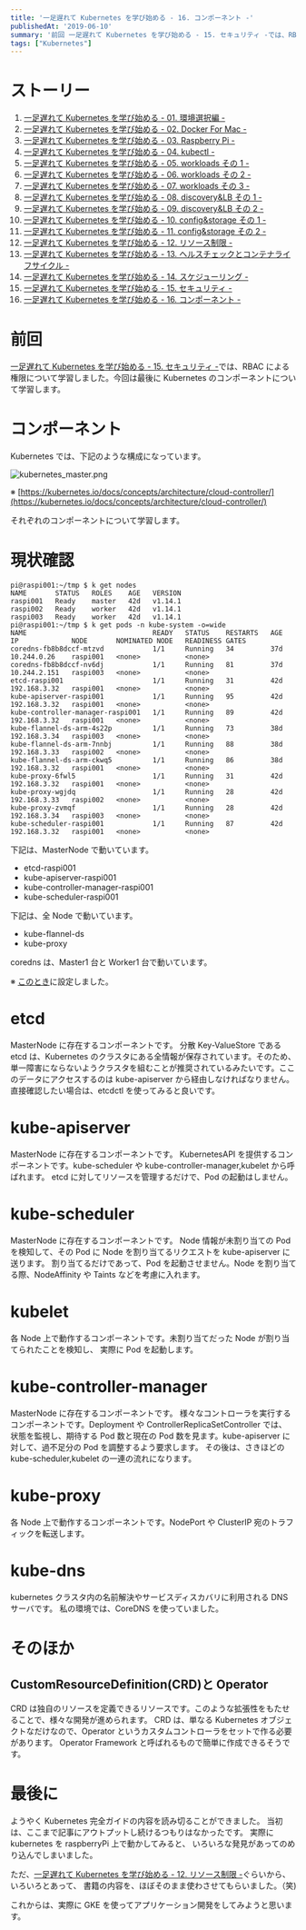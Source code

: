 ```yaml
---
title: '一足遅れて Kubernetes を学び始める - 16. コンポーネント -'
publishedAt: '2019-06-10'
summary: '前回 一足遅れて Kubernetes を学び始める - 15. セキュリティ -では、RBACによる権限について学習しました。今回は最後にKubernetesのコンポーネントについて学習します。'
tags: ["Kubernetes"]
---
```


# ストーリー

1. [一足遅れて Kubernetes を学び始める - 01. 環境選択編 -](../start_the_learning_kubernetes_01/index.mdx)
1. [一足遅れて Kubernetes を学び始める - 02. Docker For Mac -](../start_the_learning_kubernetes_02/index.mdx)
1. [一足遅れて Kubernetes を学び始める - 03. Raspberry Pi -](../start_the_learning_kubernetes_03/index.mdx)
1. [一足遅れて Kubernetes を学び始める - 04. kubectl -](../start_the_learning_kubernetes_04/index.mdx)
1. [一足遅れて Kubernetes を学び始める - 05. workloads その 1 -](../start_the_learning_kubernetes_05/index.mdx)
1. [一足遅れて Kubernetes を学び始める - 06. workloads その 2 -](../start_the_learning_kubernetes_06/index.mdx)
1. [一足遅れて Kubernetes を学び始める - 07. workloads その 3 -](../start_the_learning_kubernetes_07/index.mdx)
1. [一足遅れて Kubernetes を学び始める - 08. discovery&LB その 1 -](../start_the_learning_kubernetes_08/index.mdx)
1. [一足遅れて Kubernetes を学び始める - 09. discovery&LB その 2 -](../start_the_learning_kubernetes_09/index.mdx)
1. [一足遅れて Kubernetes を学び始める - 10. config&storage その 1 -](../start_the_learning_kubernetes_10/index.mdx)
1. [一足遅れて Kubernetes を学び始める - 11. config&storage その 2 -](../start_the_learning_kubernetes_11/index.mdx)
1. [一足遅れて Kubernetes を学び始める - 12. リソース制限 -](../start_the_learning_kubernetes_12/index.mdx)
1. [一足遅れて Kubernetes を学び始める - 13. ヘルスチェックとコンテナライフサイクル -](../start_the_learning_kubernetes_13/index.mdx)
1. [一足遅れて Kubernetes を学び始める - 14. スケジューリング -](../start_the_learning_kubernetes_14/index.mdx)
1. [一足遅れて Kubernetes を学び始める - 15. セキュリティ -](../start_the_learning_kubernetes_15/index.mdx)
1. [一足遅れて Kubernetes を学び始める - 16. コンポーネント -](../start_the_learning_kubernetes_16/index.mdx)

# 前回

[一足遅れて Kubernetes を学び始める - 15. セキュリティ -](../start_the_learning_kubernetes_15/index.mdx)では、RBAC による権限について学習しました。今回は最後に Kubernetes のコンポーネントについて学習します。

# コンポーネント

Kubernetes では、下記のような構成になっています。

<Image
  src="https://res.cloudinary.com/silverbirder/image/upload/v1639816831/silver-birder.github.io/blog/kubernetes_master.png"
  width={878}
  height={404}
  alt="kubernetes_master.png"
/>

※ [https://kubernetes.io/docs/concepts/architecture/cloud-controller/](https://kubernetes.io/docs/concepts/architecture/cloud-controller/)

それぞれのコンポーネントについて学習します。

# 現状確認

```shell
pi@raspi001:~/tmp $ k get nodes
NAME       STATUS   ROLES    AGE   VERSION
raspi001   Ready    master   42d   v1.14.1
raspi002   Ready    worker   42d   v1.14.1
raspi003   Ready    worker   42d   v1.14.1
pi@raspi001:~/tmp $ k get pods -n kube-system -o=wide
NAME                               READY   STATUS    RESTARTS   AGE   IP             NODE       NOMINATED NODE   READINESS GATES
coredns-fb8b8dccf-mtzvd            1/1     Running   34         37d   10.244.0.26    raspi001   <none>           <none>
coredns-fb8b8dccf-nv6dj            1/1     Running   81         37d   10.244.2.151   raspi003   <none>           <none>
etcd-raspi001                      1/1     Running   31         42d   192.168.3.32   raspi001   <none>           <none>
kube-apiserver-raspi001            1/1     Running   95         42d   192.168.3.32   raspi001   <none>           <none>
kube-controller-manager-raspi001   1/1     Running   89         42d   192.168.3.32   raspi001   <none>           <none>
kube-flannel-ds-arm-4s22p          1/1     Running   73         38d   192.168.3.34   raspi003   <none>           <none>
kube-flannel-ds-arm-7nnbj          1/1     Running   88         38d   192.168.3.33   raspi002   <none>           <none>
kube-flannel-ds-arm-ckwq5          1/1     Running   86         38d   192.168.3.32   raspi001   <none>           <none>
kube-proxy-6fwl5                   1/1     Running   31         42d   192.168.3.32   raspi001   <none>           <none>
kube-proxy-wgjdq                   1/1     Running   28         42d   192.168.3.33   raspi002   <none>           <none>
kube-proxy-zvmqf                   1/1     Running   28         42d   192.168.3.34   raspi003   <none>           <none>
kube-scheduler-raspi001            1/1     Running   87         42d   192.168.3.32   raspi001   <none>           <none>
```

下記は、MasterNode で動いています。

- etcd-raspi001
- kube-apiserver-raspi001
- kube-controller-manager-raspi001
- kube-scheduler-raspi001

下記は、全 Node で動いています。

- kube-flannel-ds
- kube-proxy

coredns は、Master1 台と Worker1 台で動いています。

※ [このとき](../start_the_learning_kubernetes_03/index.mdx)に設定しました。

# etcd

MasterNode に存在するコンポーネントです。
分散 Key-ValueStore である etcd は、Kubernetes のクラスタにある全情報が保存されています。そのため、単一障害にならないようクラスタを組むことが推奨されているみたいです。ここのデータにアクセスするのは kube-apiserver から経由しなければなりません。
直接確認したい場合は、etcdctl を使ってみると良いです。

# kube-apiserver

MasterNode に存在するコンポーネントです。
KubernetesAPI を提供するコンポーネントです。kube-scheduler や kube-controller-manager,kubelet から呼ばれます。
etcd に対してリソースを管理するだけで、Pod の起動はしません。

# kube-scheduler

MasterNode に存在するコンポーネントです。
Node 情報が未割り当ての Pod を検知して、その Pod に Node を割り当てるリクエストを kube-apiserver に送ります。
割り当てるだけであって、Pod を起動させません。Node を割り当てる際、NodeAffinity や Taints などを考慮に入れます。

# kubelet

各 Node 上で動作するコンポーネントです。未割り当てだった Node が割り当てられたことを検知し、
実際に Pod を起動します。

# kube-controller-manager

MasterNode に存在するコンポーネントです。
様々なコントローラを実行するコンポーネントです。Deployment や ControllerReplicaSetController では、
状態を監視し、期待する Pod 数と現在の Pod 数を見ます。kube-apiserver に対して、過不足分の Pod を調整するよう要求します。
その後は、さきほどの kube-scheduler,kubelet の一連の流れになります。

# kube-proxy

各 Node 上で動作するコンポーネントです。NodePort や ClusterIP 宛のトラフィックを転送します。

# kube-dns

kubernetes クラスタ内の名前解決やサービスディスカバリに利用される DNS サーバです。
私の環境では、CoreDNS を使っていました。

# そのほか

## CustomResourceDefinition(CRD)と Operator

CRD は独自のリソースを定義できるリソースです。このような拡張性をもたせることで、様々な開発が進められます。
CRD は、単なる Kubernetes オブジェクトなだけなので、Operator というカスタムコントローラをセットで作る必要があります。
Operator Framework と呼ばれるもので簡単に作成できるそうです。

# 最後に

ようやく Kubernetes 完全ガイドの内容を読み切ることができました。
当初は、ここまで記事にアウトプットし続けるつもりはなかったです。
実際に kubernetes を raspberryPi 上で動かしてみると、
いろいろな発見があってのめり込んでしまいました。

ただ、[一足遅れて Kubernetes を学び始める - 12. リソース制限 -](../start_the_learning_kubernetes_12/index.mdx)ぐらいから、いろいろとあって、
書籍の内容を、ほぼそのまま使わさせてもらいました。（笑)

これからは、実際に GKE を使ってアプリケーション開発をしてみようと思います。

